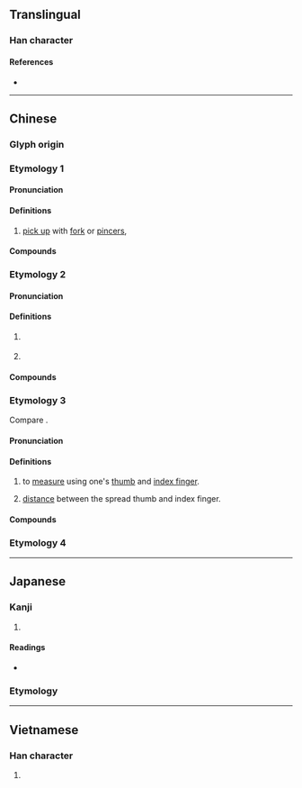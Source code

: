 {{also|搋}}
{{character info}}
==Translingual==

===Han character===
{{Han char|rn=64|rad=手|as=03|sn=6|four=57040|canj=QEI|ids=⿰扌叉}}

====References====
* {{Han ref|kx=0418.040|dkj=11804|dj=0764.210|hdz=31832.080|uh=6260|ud=25184|bh=C9EA|bd=51690}}

----

==Chinese==

===Glyph origin===
{{Han etym}}

===Etymology 1===
{{zh-forms|ss=叉}}

====Pronunciation====
{{zh-pron
|m=chā
|c=caa1
|mc=y
|oc=y
|ma=
|cat=
}}

====Definitions====
{{zh-hanzi}}

# [[pick up]] with [[fork]] or [[pincers]], {{zh-alt form|叉|nocap=y}}

====Compounds====
{{zh-der|扠手|扠枒|扠腰|扠門}}

===Etymology 2===
{{zh-forms}}

====Pronunciation====
{{zh-pron
|m=
|c=caa5
|mc=
|oc=
|ma=
|cat=
}}

====Definitions====
{{zh-hanzi}}

# {{lb|zh|Cantonese}} {{zh-alt form|䵦|tr=caa5}}
# {{lb|zh|Cantonese}} {{zh-alt form|岔|tr=caa5}} {{zh-only|扠亂}}

====Compounds====
{{zh-der|扠亂|亂扠|扠𢰸|扠𢰸檔|扠涴|扠涴檔|扠汪|烏喱馬扠}}

===Etymology 3===
{{zh-forms}}
Compare {{zh-l|拃|measure using one's thumb and middle finger}}.

====Pronunciation====
{{zh-pron
|m=zhǎ
|c=zaa3
|ma=
|cat=v
}}

====Definitions====
{{zh-hanzi}}

# to [[measure]] using one's [[thumb]] and [[index finger]].
# {{lb|zh|classifier}} [[distance]] between the spread thumb and index finger.

====Compounds====
{{zh-der|一扠}}

===Etymology 4===
{{zh-see|搋|v}}

----

==Japanese==

===Kanji===
{{ja-kanji|grade=|rs=手03}}

# {{rfdef|ja|sort=手03}}

====Readings====
* {{ja-readings
|goon=しゃ, せ
|kanon=さ, さい
|kun=さ-す, さて-
}}

===Etymology===
{{ja-kanjitab|さて|yomi=k}}
{{ja-see|さて}}

----

==Vietnamese==

===Han character===
{{vi-readings|reading=xoa, xoá|rs=手03}}

# {{rfdef|vi}}